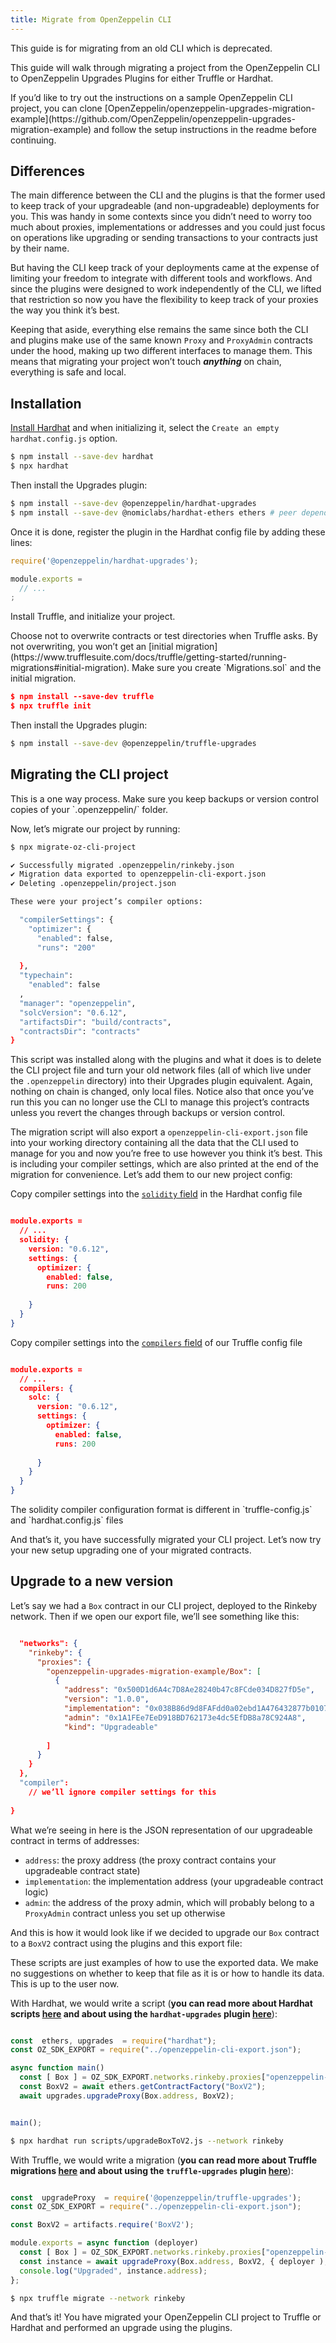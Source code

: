 ```yaml
---
title: Migrate from OpenZeppelin CLI
---
```


<Callout>
This guide is for migrating from an old CLI which is deprecated.
</Callout>

This guide will walk through migrating a project from the OpenZeppelin CLI to OpenZeppelin Upgrades Plugins for either Truffle or Hardhat.

<Callout>
If you’d like to try out the instructions on a sample OpenZeppelin CLI project, you can clone [OpenZeppelin/openzeppelin-upgrades-migration-example](https://github.com/OpenZeppelin/openzeppelin-upgrades-migration-example) and follow the setup instructions in the readme before continuing.
</Callout>

## Differences

The main difference between the CLI and the plugins is that the former used to keep track of your upgradeable (and non-upgradeable) deployments for you. This was handy in some contexts since you didn’t need to worry too much about proxies, implementations or addresses and you could just focus on operations like upgrading or sending transactions to your contracts just by their name.

But having the CLI keep track of your deployments came at the expense of limiting your freedom to integrate with different tools and workflows. And since the plugins were designed to work independently of the CLI, we lifted that restriction so now you have the flexibility to keep track of your proxies the way you think it’s best.

Keeping that aside, everything else remains the same since both the CLI and plugins make use of the same known `Proxy` and `ProxyAdmin` contracts under the hood, making up two different interfaces to manage them. This means that migrating your project won’t touch ***anything*** on chain, everything is safe and local.

## Installation

[Install Hardhat](https://hardhat.org/tutorial/creating-a-new-hardhat-project.html) and when initializing it, select the `Create an empty hardhat.config.js` option.

```bash
$ npm install --save-dev hardhat
$ npx hardhat
```

Then install the Upgrades plugin:

```bash
$ npm install --save-dev @openzeppelin/hardhat-upgrades
$ npm install --save-dev @nomiclabs/hardhat-ethers ethers # peer dependencies
```

Once it is done, register the plugin in the Hardhat config file by adding these lines:

```jsx
require('@openzeppelin/hardhat-upgrades');

module.exports = 
  // ...
;
```

Install Truffle, and initialize your project.  

<Callout type='warn'>
Choose not to overwrite contracts or test directories when Truffle asks. By not overwriting, you won’t get an [initial migration](https://www.trufflesuite.com/docs/truffle/getting-started/running-migrations#initial-migration). Make sure you create `Migrations.sol` and the initial migration.
</Callout>

```json
$ npm install --save-dev truffle
$ npx truffle init
```

Then install the Upgrades plugin:

```bash
$ npm install --save-dev @openzeppelin/truffle-upgrades
```

## Migrating the CLI project

<Callout type='warn'>
This is a one way process. Make sure you keep backups or version control copies of your `.openzeppelin/` folder.
</Callout>

Now, let’s migrate our project by running:

```bash
$ npx migrate-oz-cli-project
```

```bash
✔ Successfully migrated .openzeppelin/rinkeby.json
✔ Migration data exported to openzeppelin-cli-export.json
✔ Deleting .openzeppelin/project.json

These were your project’s compiler options:

  "compilerSettings": {
    "optimizer": {
      "enabled": false,
      "runs": "200"
    
  },
  "typechain": 
    "enabled": false
  ,
  "manager": "openzeppelin",
  "solcVersion": "0.6.12",
  "artifactsDir": "build/contracts",
  "contractsDir": "contracts"
}
```

This script was installed along with the plugins and what it does is to delete the CLI project file and turn your old network files (all of which live under the `.openzeppelin` directory) into their Upgrades plugin equivalent. Again, nothing on chain is changed, only local files. Notice also that once you’ve run this you can no longer use the CLI to manage this project’s contracts unless you revert the changes through backups or version control.

The migration script will also export a `openzeppelin-cli-export.json` file into your working directory containing all the data that the CLI used to manage for you and now you’re free to use however you think it’s best. This is including your compiler settings, which are also printed at the end of the migration for convenience. Let’s add them to our new project config:

Copy compiler settings into the [`solidity` field](https://hardhat.org/config/#available-config-options) in the Hardhat config file

```json

module.exports = 
  // ...
  solidity: {
    version: "0.6.12",
    settings: {
      optimizer: {
        enabled: false,
        runs: 200
      
    }
  }
}
```

Copy compiler settings into the [`compilers` field](https://www.trufflesuite.com/docs/truffle/reference/configuration#compiler-configuration) of our Truffle config file

```json

module.exports = 
  // ...
  compilers: {
    solc: {
      version: "0.6.12",
      settings: {
        optimizer: {
          enabled: false,
          runs: 200
        
      }
    }
  }
}
```

<Callout>
The solidity compiler configuration format is different in `truffle-config.js` and `hardhat.config.js` files
</Callout>

And that’s it, you have successfully migrated your CLI project. Let’s now try your new setup upgrading one of your migrated contracts.

## Upgrade to a new version

Let’s say we had a `Box` contract in our CLI project, deployed to the Rinkeby network. Then if we open our export file, we’ll see something like this:

```json

  "networks": {
    "rinkeby": {
      "proxies": {
        "openzeppelin-upgrades-migration-example/Box": [
          {
            "address": "0x500D1d6A4c7D8Ae28240b47c8FCde034D827fD5e",
            "version": "1.0.0",
            "implementation": "0x038B86d9d8FAFdd0a02ebd1A476432877b0107C8",
            "admin": "0x1A1FEe7EeD918BD762173e4dc5EfDB8a78C924A8",
            "kind": "Upgradeable"
          
        ]
      }
    }
  },
  "compiler": 
    // we’ll ignore compiler settings for this
  
}
```

What we’re seeing in here is the JSON representation of our upgradeable contract in terms of addresses:

* `address`: the proxy address (the proxy contract contains your upgradeable contract state)
* `implementation`: the implementation address (your upgradeable contract logic)
* `admin`: the address of the proxy admin, which will probably belong to a `ProxyAdmin` contract unless you set up otherwise

And this is how it would look like if we decided to upgrade our `Box` contract to a `BoxV2` contract using the plugins and this export file:

These scripts are just examples of how to use the exported data. We make no suggestions on whether to keep that file as it is or how to handle its data. This is up to the user now.

With Hardhat, we would write a script (**you can read more about Hardhat scripts [here](https://hardhat.org/guides/scripts.html) and about using the `hardhat-upgrades` plugin [here](https://docs.openzeppelin.com/upgrades-plugins/1.x/hardhat-upgrades)**):

```jsx

const  ethers, upgrades  = require("hardhat");
const OZ_SDK_EXPORT = require("../openzeppelin-cli-export.json");

async function main() 
  const [ Box ] = OZ_SDK_EXPORT.networks.rinkeby.proxies["openzeppelin-upgrades-migration-example/Box"];
  const BoxV2 = await ethers.getContractFactory("BoxV2");
  await upgrades.upgradeProxy(Box.address, BoxV2);


main();
```

```bash
$ npx hardhat run scripts/upgradeBoxToV2.js --network rinkeby
```

With Truffle, we would write a migration (**you can read more about Truffle migrations [here](https://www.trufflesuite.com/docs/truffle/getting-started/running-migrations) and about using the `truffle-upgrades` plugin [here](https://docs.openzeppelin.com/upgrades-plugins/1.x/truffle-upgrades)**):

```jsx

const  upgradeProxy  = require('@openzeppelin/truffle-upgrades');
const OZ_SDK_EXPORT = require("../openzeppelin-cli-export.json");

const BoxV2 = artifacts.require('BoxV2');

module.exports = async function (deployer) 
  const [ Box ] = OZ_SDK_EXPORT.networks.rinkeby.proxies["openzeppelin-upgrades-migration-example/Box"];
  const instance = await upgradeProxy(Box.address, BoxV2, { deployer );
  console.log("Upgraded", instance.address);
};
```

```bash
$ npx truffle migrate --network rinkeby
```

And that’s it! You have migrated your OpenZeppelin CLI project to Truffle or Hardhat and performed an upgrade using the plugins.
